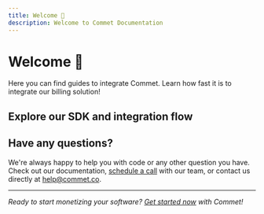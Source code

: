 ```yaml
---
title: Welcome 👋
description: Welcome to Commet Documentation
---
```


# Welcome 👋

Here you can find guides to integrate Commet. Learn how fast it is to integrate our billing solution!

## Explore our SDK and integration flow

<Cards>
  <Card 
    title="SDK Quick Start Guide" 
    description="Get up and running with Commet in minutes. In 20 minutes you can be charging globally"
    href="/docs/library/quickstart"
  />

  <Card 
    title="Platform Overview" 
    description="Learn what Commet is and how it works. We created an all in one billing and payments solution so you only worry about making product. We do the rest"
    href="/docs/platform/overview"
  />
</Cards>

## Have any questions?

We're always happy to help you with code or any other question you have. Check out our documentation, [schedule a call](/docs/platform/schedule-call) with our team, or contact us directly at [help@commet.co](mailto:help@commet.co).

---

*Ready to start monetizing your software? [Get started now](/docs/library/quickstart) with Commet!*
